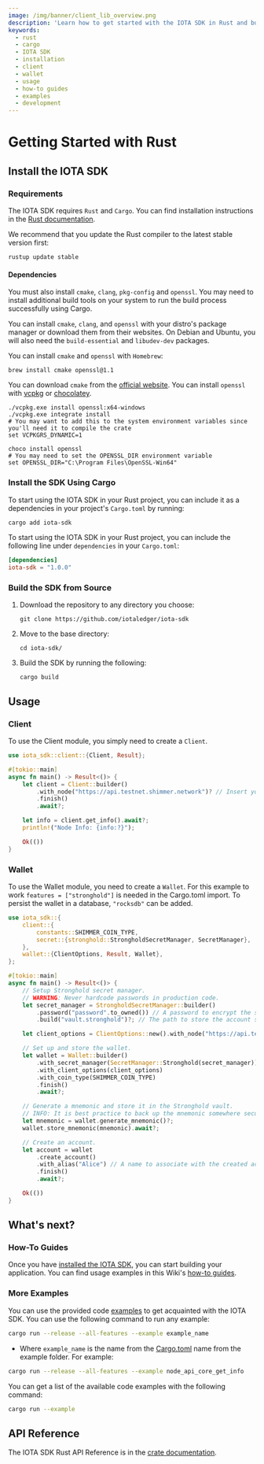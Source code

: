 ```yaml
---
image: /img/banner/client_lib_overview.png
description: 'Learn how to get started with the IOTA SDK in Rust and build applications for IOTA.'
keywords:
  - rust
  - cargo
  - IOTA SDK
  - installation
  - client
  - wallet
  - usage
  - how-to guides
  - examples
  - development
---
```



# Getting Started with Rust

<WarningPasswordStorage />

## Install the IOTA SDK

### Requirements

The IOTA SDK requires `Rust` and `Cargo`. You can find installation instructions in
the [Rust documentation](https://doc.rust-lang.org/cargo/getting-started/installation.html).

We recommend that you update the Rust compiler to the latest stable version first:

```shell
rustup update stable
```

#### Dependencies

You must also install `cmake`, `clang`, `pkg-config` and `openssl`. You may need to install additional build tools on
your system to run the build process successfully using Cargo.

<Tabs groupId="os" queryString>
<TabItem value="linux" label="Linux">

You can install `cmake`, `clang`, and `openssl` with your distro's package manager or download them from their websites.
On Debian and Ubuntu, you will also need the `build-essential` and `libudev-dev` packages.

</TabItem>

<TabItem value="mac" label="macOS">

You can install `cmake` and `openssl` with `Homebrew`:

```
brew install cmake openssl@1.1
```

</TabItem>
<TabItem value="windows" label="Windows">

You can download `cmake` from the [official website](https://cmake.org/download/). You can install `openssl`
with [vcpkg](https://github.com/microsoft/vcpkg) or [chocolatey](https://chocolatey.org/).

<Tabs groupId="windowsPackageManager" queryString>
<TabItem value="vcpkg" label="vcpkg">

```shell
./vcpkg.exe install openssl:x64-windows
./vcpkg.exe integrate install
# You may want to add this to the system environment variables since you'll need it to compile the crate
set VCPKGRS_DYNAMIC=1
```

</TabItem>
<TabItem value="chocolatey" label="chocolatey">

```
choco install openssl
# You may need to set the OPENSSL_DIR environment variable
set OPENSSL_DIR="C:\Program Files\OpenSSL-Win64"
```

</TabItem>
</Tabs>
</TabItem>
</Tabs>

### Install the SDK Using Cargo

<Tabs>
<TabItem value="cargo" label="Cargo add">

To start using the IOTA SDK in your Rust project, you can include it as a dependencies in your project's `Cargo.toml` by running:

```bash
cargo add iota-sdk
```

</TabItem>

<TabItem value="manual" label="Cargo.toml">

To start using the IOTA SDK in your Rust project, you can include the following line under `dependencies` in your `Cargo.toml`:

```toml
[dependencies]
iota-sdk = "1.0.0"
```

</TabItem>
</Tabs>

### Build the SDK from Source

1. Download the repository to any directory you choose:

   ```shell
   git clone https://github.com/iotaledger/iota-sdk
   ```

2. Move to the base directory:

   ```shell
   cd iota-sdk/
   ```

3. Build the SDK by running the following:

   ```shell
   cargo build
   ```

## Usage

### Client

To use the Client module, you simply need to create a `Client`.

```rust
use iota_sdk::client::{Client, Result};

#[tokio::main]
async fn main() -> Result<()> {
    let client = Client::builder()
        .with_node("https://api.testnet.shimmer.network")? // Insert your node URL here
        .finish()
        .await?;

    let info = client.get_info().await?;
    println!("Node Info: {info:?}");

    Ok(())
}
```

### Wallet

To use the Wallet module, you need to create a `Wallet`.
For this example to work `features = ["stronghold"]` is needed in the Cargo.toml import. To persist the wallet in a database, `"rocksdb"` can be added.

```rust
use iota_sdk::{
    client::{
        constants::SHIMMER_COIN_TYPE,
        secret::{stronghold::StrongholdSecretManager, SecretManager},
    },
    wallet::{ClientOptions, Result, Wallet},
};

#[tokio::main]
async fn main() -> Result<()> {
    // Setup Stronghold secret manager.
    // WARNING: Never hardcode passwords in production code.
    let secret_manager = StrongholdSecretManager::builder()
        .password("password".to_owned()) // A password to encrypt the stored data.
        .build("vault.stronghold")?; // The path to store the account snapshot.

    let client_options = ClientOptions::new().with_node("https://api.testnet.shimmer.network")?;

    // Set up and store the wallet.
    let wallet = Wallet::builder()
        .with_secret_manager(SecretManager::Stronghold(secret_manager))
        .with_client_options(client_options)
        .with_coin_type(SHIMMER_COIN_TYPE)
        .finish()
        .await?;

    // Generate a mnemonic and store it in the Stronghold vault.
    // INFO: It is best practice to back up the mnemonic somewhere secure.
    let mnemonic = wallet.generate_mnemonic()?;
    wallet.store_mnemonic(mnemonic).await?;

    // Create an account.
    let account = wallet
        .create_account()
        .with_alias("Alice") // A name to associate with the created account.
        .finish()
        .await?;

    Ok(())
}
```

## What's next?

### How-To Guides

Once you have [installed the IOTA SDK](#install-the-iota-sdk), you can start building your application. You can find
usage examples in this Wiki's [how-to guides](../how-tos/introduction.md).

### More Examples

You can use the provided code [examples](https://github.com/iotaledger/iota-sdk/tree/develop/sdk/examples) to get
acquainted with the IOTA SDK. You can use the following command to run any example:

```bash
cargo run --release --all-features --example example_name
```

- Where `example_name` is the name from
  the [Cargo.toml](https://github.com/iotaledger/iota-sdk/tree/develop/sdk/sdk/Cargo.toml) name from the example folder.
  For example:

```bash
cargo run --release --all-features --example node_api_core_get_info
```

You can get a list of the available code examples with the following command:

```bash
cargo run --example
```

## API Reference

The IOTA SDK Rust API Reference is in the [crate documentation](https://docs.rs/iota-sdk/latest/iota_sdk/).

